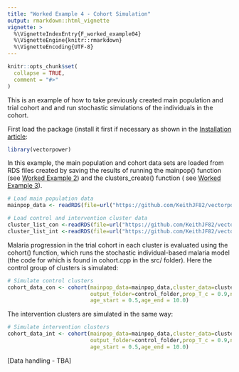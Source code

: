 ```yaml
---
title: "Worked Example 4 - Cohort Simulation"
output: rmarkdown::html_vignette
vignette: >
  %\VignetteIndexEntry{F_worked_example04}
  %\VignetteEngine{knitr::rmarkdown}
  %\VignetteEncoding{UTF-8}
---
```


```r
knitr::opts_chunk$set(
  collapse = TRUE,
  comment = "#>"
)
```

This is an example of how to take previously created main population and trial cohort and and run stochastic simulations of the individuals in the cohort. 

First load the package (install it first if necessary as shown in the [Installation article](https://keithjf82.github.io/vectorpower/articles/B_installation.html):

```r
library(vectorpower)
```

In this example, the main population and cohort data sets are loaded from RDS files created by saving the results of running the mainpop() function (see [Worked Example 2](https://keithjf82.github.io/vectorpower/articles/D_worked_example02.html)) and the clusters_create() function ( see [Worked Example 3](https://keithjf82.github.io/vectorpower/articles/E_worked_example03.html)).

```r
# Load main population data
mainpop_data <- readRDS(file=url("https://github.com/KeithJF82/vectorpower/raw/master/inst/extdata/mainpop_data.Rds"))

# Load control and intervention cluster data
cluster_list_con <-readRDS(file=url("https://github.com/KeithJF82/vectorpower/raw/master/inst/extdata/cluster_list_con.Rds"))
cluster_list_int <-readRDS(file=url("https://github.com/KeithJF82/vectorpower/raw/master/inst/extdata/cluster_list_int.Rds"))
```

Malaria progression in the trial cohort in each cluster is evaluated using the cohort() function, which runs the stochastic individual-based malaria model (the code for which is found in cohort.cpp in the src/ folder). Here the control group of clusters is simulated:

```r
# Simulate control clusters
cohort_data_con <- cohort(mainpop_data=mainpop_data,cluster_data=cluster_list_con,
                          output_folder=control_folder,prop_T_c = 0.9,n_patients = 100,
                          age_start = 0.5,age_end = 10.0)
```

The intervention clusters are simulated in the same way:

```r
# Simulate intervention clusters
cohort_data_int <- cohort(mainpop_data=mainpop_data,cluster_data=cluster_list_int,
                          output_folder=control_folder,prop_T_c = 0.9,n_patients = 100,
                          age_start = 0.5,age_end = 10.0)
```

[Data handling - TBA]
